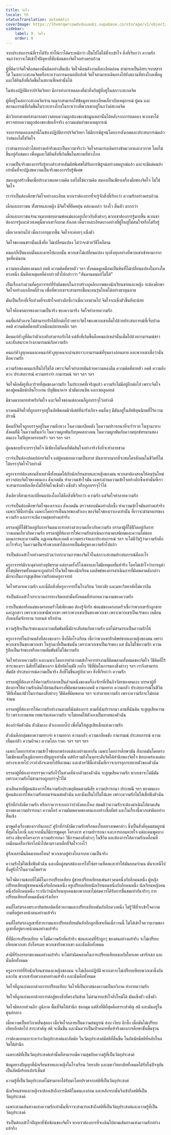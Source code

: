 ```yaml
---
title: จิตใจ
locale: th
statusTranslation: automatic
coverImage: https://lhvmrqwrcowdvduuaukz.supabase.co/storage/v1/object/public/strapi-uploads/small_cover-educacion-fundamental.webp-2d51a7828a2b1309555be27f7e2a61a0.webp
sidebar:
    label: 9. จิตใจ
    order: 9
---
```

จากประสบการณ์ที่เราได้รับ ทำให้เราได้ตระหนักว่า เป็นไปไม่ได้ที่จะเข้าใจ สิ่งที่เรียกว่า ความรัก จนกว่าเราจะได้เข้าใจปัญหาที่ซับซ้อนของจิตใจอย่างครบถ้วน

ผู้ที่คิดว่าจิตใจคือสมองนั้นผิดอย่างสิ้นเชิง จิตใจคือพลังงานที่ละเอียดอ่อน สามารถเป็นอิสระจากสสารได้ ในสภาวะสะกดจิตหรือระหว่างการนอนหลับปกติ จิตใจสามารถเดินทางไปยังสถานที่ห่างไกลเพื่อดูและได้ยินสิ่งที่เกิดขึ้นในสถานที่เหล่านั้นได้

ในห้องปฏิบัติการปรจิตวิทยา มีการทำการทดลองที่น่าทึ่งกับผู้ที่อยู่ในสภาวะสะกดจิต

ผู้ที่อยู่ในสภาวะสะกดจิตจำนวนมากสามารถให้ข้อมูลรายละเอียดเกี่ยวกับเหตุการณ์ ผู้คน และสถานการณ์ที่เกิดขึ้นในระยะทางไกลในระหว่างที่พวกเขาอยู่ในภวังค์สะกดจิต

นักวิทยาศาสตร์สามารถตรวจสอบความถูกต้องของข้อมูลเหล่านั้นได้หลังจากการทดลอง พวกเขาได้ตรวจสอบความถูกต้องของข้อเท็จจริง ความแม่นยำของเหตุการณ์

จากการทดลองเหล่านี้ในห้องปฏิบัติการปรจิตวิทยา ได้มีการพิสูจน์โดยการสังเกตและประสบการณ์แล้วว่าสมองไม่ใช่จิตใจ

เราสามารถกล่าวได้อย่างแท้จริงและเป็นความจริงว่า จิตใจสามารถเดินทางข้ามเวลาและอวกาศ โดยไม่ขึ้นอยู่กับสมอง เพื่อดูและได้ยินสิ่งที่เกิดขึ้นในสถานที่ห่างไกล

ความเป็นจริงของการรับรู้ทางประสาทสัมผัสพิเศษได้รับการพิสูจน์อย่างสมบูรณ์แล้ว และจะมีแต่คนบ้าเท่านั้นที่จะปฏิเสธความเป็นจริงของการรับรู้พิเศษ

สมองถูกสร้างขึ้นเพื่อประมวลผลความคิด แต่ไม่ใช่ความคิด สมองเป็นเพียงเครื่องมือของจิตใจ ไม่ใช่จิตใจ

เราจำเป็นต้องศึกษาจิตใจอย่างละเอียด หากเราต้องการที่จะรู้จักสิ่งที่เรียกว่า ความรักอย่างครบถ้วน

เด็กและเยาวชน ทั้งชายและหญิง มีจิตใจที่ยืดหยุ่น คล่องแคล่ว ว่องไว ตื่นตัว มากกว่า

เด็กและเยาวชนจำนวนมากชอบถามพ่อแม่และครูเกี่ยวกับสิ่งต่างๆ พวกเขาต้องการรู้มากขึ้น พวกเขาต้องการรู้และด้วยเหตุนี้พวกเขาจึงถาม สังเกต เห็นรายละเอียดบางอย่างที่ผู้ใหญ่ไม่สนใจหรือไม่รับรู้

เมื่อเวลาผ่านไป เมื่อเราอายุมากขึ้น จิตใจจะค่อยๆ แข็งตัว

จิตใจของคนชรานั้นแข็งทื่อ ไม่เปลี่ยนแปลง ไม่ว่าจะด้วยวิธีใดก็ตาม

คนแก่ก็เป็นแบบนั้นและตายไปแบบนั้น พวกเขาไม่เปลี่ยนแปลง ทุกสิ่งทุกอย่างที่พวกเขาเข้าหามาจากจุดที่แน่นอน

ความหลงลืมของคนแก่ อคติ ความคิดที่ตายตัว ฯลฯ ทั้งหมดดูเหมือนเป็นหินที่ไม่เปลี่ยนแปลงในทางใดทางหนึ่ง นั่นคือเหตุผลที่คำกล่าวทั่วไปกล่าวว่า "สันดานคนแก้ไม่ได้"

เป็นเรื่องเร่งด่วนที่ครูอาจารย์ที่รับผิดชอบในการสร้างบุคลิกภาพของนักเรียนชายและหญิง จะต้องศึกษาจิตใจอย่างละเอียดถี่ถ้วน เพื่อที่พวกเขาจะสามารถชี้แนะคนรุ่นใหม่ได้อย่างชาญฉลาด

มันเป็นเรื่องที่เจ็บปวดที่จะเข้าใจอย่างลึกซึ้งว่าเมื่อเวลาผ่านไป จิตใจจะแข็งตัวขึ้นทีละน้อย

จิตใจคือฆาตกรของความเป็นจริง ของความจริง จิตใจทำลายความรัก

คนที่แก่ตัวลงจะไม่สามารถรักได้อีกต่อไป เพราะจิตใจของพวกเขาเต็มไปด้วยประสบการณ์ที่เจ็บปวด อคติ ความคิดที่ตายตัวเหมือนปลายเหล็ก ฯลฯ

มีคนแก่หัวงูที่คิดว่าตัวเองยังสามารถรักได้ แต่สิ่งที่เกิดขึ้นคือคนแก่เหล่านั้นเต็มไปด้วยกามารมณ์ชราและสับสนระหว่างกามารมณ์กับความรัก

คนแก่หัวงูทุกคนและคนแก่หัวงูทุกคนจะผ่านสภาวะกามารมณ์ที่รุนแรงก่อนตาย และพวกเขาเชื่อว่านั่นคือความรัก

ความรักของคนแก่เป็นไปไม่ได้ เพราะจิตใจทำลายมันด้วยความหลงลืม ความคิดที่ตายตัว อคติ ความหึงหวง ประสบการณ์ ความทรงจำ กามารมณ์ ฯลฯ ฯลฯ ฯลฯ

จิตใจคือศัตรูที่เลวร้ายที่สุดของความรัก ในประเทศที่เจริญแล้ว ความรักไม่มีอยู่อีกต่อไป เพราะจิตใจของผู้คนมีแต่กลิ่นโรงงาน บัญชีธนาคาร น้ำมันเบนซิน และเซลลูลอยด์

มีขวดมากมายสำหรับจิตใจ และจิตใจของแต่ละคนก็ถูกบรรจุไว้อย่างดี

บางคนมีจิตใจที่ถูกบรรจุอยู่ในลัทธิคอมมิวนิสต์ที่น่ารังเกียจ คนอื่นๆ มีมันอยู่ในลัทธิทุนนิยมที่ไร้ความปราณี

มีคนที่จิตใจถูกบรรจุอยู่ในความหึงหวง ในความเกลียดชัง ในความปรารถนาที่จะร่ำรวย ในฐานะทางสังคมที่ดี ในความสิ้นหวัง ในความผูกพันกับบุคคลบางคน ในความผูกพันกับความทุกข์ทรมานของตนเอง ในปัญหาครอบครัว ฯลฯ ฯลฯ ฯลฯ

ผู้คนชอบที่จะบรรจุจิตใจ มีเพียงไม่กี่คนที่ตัดสินใจอย่างจริงจังที่จะทำลายขวด

เราจำเป็นต้องปลดปล่อยจิตใจ แต่ผู้คนชอบความเป็นทาส มันหายากมากที่จะพบใครสักคนในชีวิตที่ไม่ได้บรรจุจิตใจไว้อย่างดี

ครูอาจารย์ต้องสอนสิ่งเหล่านี้ทั้งหมดให้กับนักเรียนชายและหญิงของตน พวกเขาต้องสอนให้คนรุ่นใหม่ตรวจสอบจิตใจของตนเอง สังเกตมัน ทำความเข้าใจมัน เฉพาะผ่านความเข้าใจอย่างลึกซึ้งเท่านั้นที่เราจะสามารถหลีกเลี่ยงไม่ให้จิตใจแข็งตัว แข็งตัว หรือถูกบรรจุไว้ได้

สิ่งเดียวที่สามารถเปลี่ยนแปลงโลกได้คือสิ่งที่เรียกว่า ความรัก แต่จิตใจทำลายความรัก

เราจำเป็นต้องศึกษาจิตใจของเราเอง สังเกตมัน ตรวจสอบมันอย่างลึกซึ้ง ทำความเข้าใจมันอย่างแท้จริง เฉพาะวิธีนี้เท่านั้น เฉพาะโดยการเป็นนายของตัวเอง ของจิตใจของเราเองเท่านั้น ที่เราจะฆ่าฆาตกรของความรัก และเราจะมีความสุขอย่างแท้จริง

บรรดาผู้ที่ใช้ชีวิตอยู่กับการจินตนาการอย่างสวยงามเกี่ยวกับความรัก บรรดาผู้ที่ใช้ชีวิตอยู่กับการวางแผนเกี่ยวกับความรัก บรรดาผู้ที่ต้องการให้ความรักดำเนินการตามรสนิยมและความไม่ชอบ แผนการและความฝัน กฎเกณฑ์และอคติ ความทรงจำและประสบการณ์ ฯลฯ จะไม่มีวันรู้ว่าความรักคืออะไรจริงๆ ในความเป็นจริงพวกเขาได้กลายเป็นศัตรูของความรักไปแล้ว

จำเป็นต้องเข้าใจอย่างครบถ้วนว่ากระบวนการของจิตใจในสภาวะสะสมประสบการณ์คืออะไร

ครูอาจารย์มักจะดุด่าอย่างยุติธรรม แต่บางครั้งก็โง่เขลาและไม่มีเหตุผลที่แท้จริง โดยไม่เข้าใจว่าการดุด่าที่ไม่ยุติธรรมทั้งหมดจะถูกฝากไว้ในจิตใจของนักเรียน ผลลัพธ์ของการดำเนินการที่ผิดพลาดดังกล่าว มักจะเป็นการสูญเสียความรักต่อครูอาจารย์

จิตใจทำลายความรัก และนี่คือสิ่งที่ครูอาจารย์ในโรงเรียน วิทยาลัย และมหาวิทยาลัยไม่ควรลืม

จำเป็นต้องเข้าใจกระบวนการทางจิตเหล่านั้นทั้งหมดที่ทำลายความงามของความรัก

การเป็นพ่อหรือแม่ของครอบครัวไม่เพียงพอ ต้องรู้จักรัก พ่อแม่ของครอบครัวเชื่อว่าพวกเขารักลูกชายและลูกสาว เพราะพวกเขามีพวกเขา เพราะพวกเขาเป็นของพวกเขา เพราะพวกเขาเป็นเจ้าของ เหมือนกับคนที่มจักรยาน รถยนต์ หรือบ้าน

ความรู้สึกเป็นเจ้าของและความสัมพันธ์นี้มักจะสับสนกับความรัก แต่ไม่สามารถเป็นความรักได้

ครูอาจารย์ในบ้านหลังที่สองของเรา ซึ่งก็คือโรงเรียน เชื่อว่าพวกเขารักศิษย์ชายและหญิงของตน เพราะพวกเขาเป็นของพวกเขา ในฐานะที่เป็นเช่นนั้น เพราะพวกเขาเป็นเจ้าของ แต่ นั่นไม่ใช่ความรัก ความรู้สึกเป็นเจ้าของหรือความสัมพันธ์ไม่ใช่ความรัก

จิตใจทำลายความรัก และเฉพาะโดยการทำความเข้าใจการทำงานที่ผิดพลาดทั้งหมดของจิตใจ วิธีคิดที่ไร้สาระของเรา นิสัยที่ไม่ดีของเรา นิสัยอัตโนมัติ กลไก วิธีที่ผิดในการมองสิ่งต่างๆ ฯลฯ เราจึงสามารถสัมผัส ประสบการณ์ความเป็นจริง สิ่งที่ไม่ขึ้นอยู่กับเวลา สิ่งที่เรียกว่า ความรัก

บรรดาผู้ที่ต้องการให้ความรักกลายเป็นส่วนหนึ่งของเครื่องจักรที่เป็นกิจวัตรของตนเอง บรรดาผู้ที่ต้องการให้ความรักเดินไปตามเส้นทางที่ผิดพลาดของอคติ ความอยาก ความกลัว ประสบการณ์ในชีวิต วิธีที่เห็นแก่ตัวในการมองสิ่งต่างๆ วิธีคิดที่ผิดพลาด ฯลฯ จะทำลายความรัก เพราะความรักจะไม่ยอมจำนน

บรรดาผู้ที่ต้องการให้ความรักทำงานตามที่ฉันต้องการ ตามที่ฉันปรารถนา ตามที่ฉันคิด จะสูญเสียความรัก เพราะกามเทพ เทพเจ้าแห่งความรัก จะไม่ยอมให้ตัวเองเป็นทาสของตัวฉัน

ต้องกำจัดตัวฉัน ตัวฉันเอง ตัวเองออกไป เพื่อไม่ให้สูญเสียเด็กแห่งความรัก

ตัวฉันคือกลุ่มของความทรงจำ ความอยาก ความกลัว ความเกลียดชัง กามารมณ์ ประสบการณ์ ความเห็นแก่ตัว ความอิจฉา ความโลภ ราคะ ฯลฯ ฯลฯ ฯลฯ

เฉพาะโดยการทำความเข้าใจข้อบกพร่องแต่ละอย่างแยกกัน เฉพาะโดยการศึกษามัน สังเกตมันโดยตรง ไม่เพียงแต่ในภูมิภาคทางปัญญาเท่านั้น แต่ยังรวมถึงในทุกระดับจิตใต้สำนึกของจิตใจ ข้อบกพร่องแต่ละอย่างจะหายไป เรากำลังจะตายไปทีละขณะ และด้วยวิธีนี้เท่านั้นที่เราจะบรรลุการสลายตัวของตัวฉัน

บรรดาผู้ที่ต้องการบรรจุความรักไว้ในขวดที่น่ากลัวของตัวฉัน จะสูญเสียความรัก พวกเขาจะไม่มีมัน เพราะความรักไม่สามารถถูกบรรจุไว้ได้

น่าเสียดายที่ผู้คนต้องการให้ความรักประพฤติตนตามนิสัย ความปรารถนา ประเพณี ฯลฯ ของตนเอง ผู้คนต้องการให้ความรักยอมจำนนต่อตัวฉัน และนั่นเป็นไปไม่ได้เลย เพราะความรักไม่ได้เชื่อฟังตัวฉัน

คู่รักที่กำลังมีความรัก หรือเราควรจะบอกว่ากำลังหลงใหล สมมติว่าความรักจะต้องดำเนินไปตามเส้นทางของความปรารถนา ความใคร่ ความผิดพลาดของตนเองอย่างซื่อสัตย์ และในเรื่องนี้พวกเขาผิดอย่างสิ้นเชิง

มาพูดถึงเรื่องของเรากันเถอะ! คู่รักที่กำลังมีความรักหรือหลงใหลทางเพศกล่าว ซึ่งเป็นสิ่งที่อุดมสมบูรณ์ที่สุดในโลกนี้ และจากนั้นก็มีการพูดคุย โครงการ ความปรารถนา และการถอนหายใจ แต่ละคนพูดบางอย่าง อธิบายโครงการ ความปรารถนา วิธีการมองสิ่งต่างๆ ในชีวิต และต้องการให้ความรักเคลื่อนที่เหมือนเครื่องจักรไอน้ำไปตามรางเหล็กที่จิตใจวางไว้

คู่รักเหล่านั้นผิดมากแค่ไหน! พวกเขาอยู่ห่างไกลจากความเป็นจริง

ความรักไม่ได้เชื่อฟังตัวฉัน และเมื่อคู่สมรสต้องการใส่โซ่ตรวนที่คอและทำให้มันยอมจำนน มันจะหนีไปทิ้งคู่รักไว้ในความโชคร้าย

จิตใจมีความชอบที่ไม่ดีในการเปรียบเทียบ ผู้ชายเปรียบเทียบแฟนสาวคนหนึ่งกับอีกคนหนึ่ง ผู้หญิงเปรียบเทียบผู้ชายคนหนึ่งกับอีกคนหนึ่ง ครูเปรียบเทียบนักเรียนคนหนึ่งกับอีกคนหนึ่ง นักเรียนหญิงคนหนึ่งกับอีกคนหนึ่ง ราวกับว่านักเรียนทุกคนของพวกเขาไม่สมควรได้รับการชื่นชมเท่ากันจริงๆ การเปรียบเทียบทั้งหมดนั้นน่ารังเกียจ

คนที่ไตร่ตรองพระอาทิตย์ตกดินที่สวยงามและเปรียบเทียบมันกับอีกดวงหนึ่ง ไม่รู้วิธีที่จะเข้าใจความงามที่อยู่ตรงหน้าตนอย่างแท้จริง

คนที่ไตร่ตรองภูเขาที่สวยงามและเปรียบเทียบมันกับอีกลูกที่เขาเห็นเมื่อวานนี้ ไม่ได้เข้าใจความงามของภูเขาที่อยู่ตรงหน้าตนอย่างแท้จริง

ที่ที่มีการเปรียบเทียบ จะไม่มีความรักที่แท้จริง พ่อและแม่ที่รักลูกๆ ของตนอย่างแท้จริง จะไม่เปรียบเทียบพวกเขา กับใครเลย พวกเขารักพวกเขา และนั่นคือทั้งหมด

สามีที่รักภรรยาของตนอย่างแท้จริง จะไม่ทำผิดพลาดในการเปรียบเทียบเธอกับใครเลย เขารักเธอ และนั่นคือทั้งหมด

ครูอาจารย์ที่รักนักเรียนชายและหญิงของตน จะไม่เลือกปฏิบัติ พวกเขาจะไม่เปรียบเทียบพวกเขาซึ่งกันและกัน พวกเขารักพวกเขาอย่างแท้จริง และนั่นคือทั้งหมด

จิตใจที่ถูกแบ่งแยกด้วยการเปรียบเทียบ จิตใจที่เป็นทาสของความเป็นทวิภาค ทำลายความรัก

จิตใจที่ถูกแบ่งแยกด้วยการต่อสู้ของสิ่งที่ตรงกันข้าม ไม่สามารถเข้าใจสิ่งใหม่ได้ มันแข็งตัว แข็งตัว

จิตใจมีหลายส่วนลึก ภูมิภาค พื้นที่จิตใต้สำนึก ซอกมุม แต่สิ่งที่ดีที่สุดคือสาระสำคัญ สติ และมันอยู่ในศูนย์กลาง

เมื่อความเป็นทวิภาคสิ้นสุดลง เมื่อจิตใจกลายเป็นความสมบูรณ์ สงบ เงียบ ลึกซึ้ง เมื่อมันไม่เปรียบเทียบอีกต่อไป สาระสำคัญ สติ จะตื่นขึ้น และนั่นควรเป็นเป้าหมายที่แท้จริงของการศึกษาขั้นพื้นฐาน

เราต้องแยกแยะระหว่างวัตถุประสงค์และอัตนัย ในวัตถุประสงค์มีสติที่ตื่นขึ้น ในอัตนัยมีสติที่หลับใหล จิตใต้สำนึก

เฉพาะสติที่เป็นวัตถุประสงค์เท่านั้นที่สามารถมีความสุขกับความรู้ที่เป็นวัตถุประสงค์

ข้อมูลทางปัญญาที่นักเรียนชายและหญิงในโรงเรียน วิทยาลัย และมหาวิทยาลัยทั้งหมดได้รับในปัจจุบัน เป็นอัตนัยร้อยเปอร์เซ็นต์

ความรู้ที่เป็นวัตถุประสงค์ไม่สามารถได้รับมาโดยปราศจากสติที่เป็นวัตถุประสงค์

นักเรียนชายและหญิงจะต้องเข้าถึงการมีสติในตนเองก่อน และหลังจากนั้นจึงเข้าถึงสติที่เป็นวัตถุประสงค์

เฉพาะตามเส้นทางแห่งความรักเท่านั้นที่เราจะสามารถเข้าถึงสติที่เป็นวัตถุประสงค์และความรู้ที่เป็นวัตถุประสงค์

จำเป็นต้องเข้าใจปัญหาที่ซับซ้อนของจิตใจ หากเราต้องการที่จะเดินไปตามเส้นทางแห่งความรักอย่างแท้จริง

